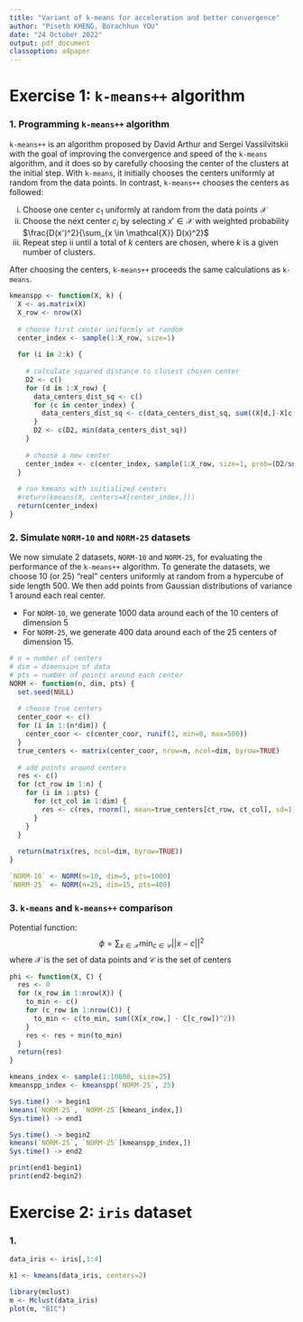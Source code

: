 ```yaml
---
title: "Variant of k-means for acceleration and better convergence"
author: "Piseth KHENG, Borachhun YOU"
date: "24 October 2022"
output: pdf_document
classoption: a4paper
---
```


# Exercise 1: `k-means++` algorithm

### 1. Programming `k-means++` algorithm

`k-means++` is an algorithm proposed by David Arthur and Sergei Vassilvitskii with the goal of improving the convergence and speed of the `k-means` algorithm, and it does so by carefully choosing the center of the clusters at the initial step. With `k-means`, it initially chooses the centers uniformly at random from the data points. In contrast, `k-means++` chooses the centers as followed:

i. Choose one center $c_1$ uniformly at random from the data points $\mathcal{X}$
ii. Choose the next center $c_i$ by selecting $x' \in \mathcal{X}$ with weighted probability $\frac{D(x')^2}{\sum_{x \in \mathcal{X}} D(x)^2}$
iii. Repeat step ii until a total of $k$ centers are chosen, where $k$ is a given number of clusters.

After choosing the centers, `k-means++` proceeds the same calculations as `k-means`.

```r
kmeanspp <- function(X, k) {
  X <- as.matrix(X)
  X_row <- nrow(X)
  
  # choose first center uniformly at random
  center_index <- sample(1:X_row, size=1)
  
  for (i in 2:k) {
    
    # calculate squared distance to closest chosen center
    D2 <- c()
    for (d in 1:X_row) {
      data_centers_dist_sq <- c()
      for (c in center_index) {
        data_centers_dist_sq <- c(data_centers_dist_sq, sum((X[d,]-X[c,])^2))
      }
      D2 <- c(D2, min(data_centers_dist_sq))
    }
    
    # choose a new center
    center_index <- c(center_index, sample(1:X_row, size=1, prob=(D2/sum(D2))))
  }
  
  # run kmeans with initialized centers
  #return(kmeans(X, centers=X[center_index,]))
  return(center_index)
}
```

### 2. Simulate `NORM-10` and `NORM-25` datasets

We now simulate 2 datasets, `NORM-10` and `NORM-25`, for evaluating the performance of the `k-means++` algorithm. To generate the datasets, we choose 10 (or 25) "real" centers uniformly at random from a hypercube of side length 500. We then add points from Gaussian distributions of variance 1 around each real center.

- For `NORM-10`, we generate 1000 data around each of the 10 centers of dimension 5
- For `NORM-25`, we generate 400 data around each of the 25 centers of dimension 15.

```r
# n = number of centers
# dim = dimension of data
# pts = number of points around each center
NORM <- function(n, dim, pts) {
  set.seed(NULL)
  
  # choose true centers
  center_coor <- c()
  for (i in 1:(n*dim)) {
    center_coor <- c(center_coor, runif(1, min=0, max=500))
  }
  true_centers <- matrix(center_coor, nrow=n, ncol=dim, byrow=TRUE)
  
  # add points around centers
  res <- c()
  for (ct_row in 1:n) {
    for (i in 1:pts) {
      for (ct_col in 1:dim) {
        res <- c(res, rnorm(1, mean=true_centers[ct_row, ct_col], sd=1))
      }
    }
  }
  
  return(matrix(res, ncol=dim, byrow=TRUE))
}

`NORM-10` <- NORM(n=10, dim=5, pts=1000)
`NORM-25` <- NORM(n=25, dim=15, pts=400)
```

### 3. `k-means` and `k-means++` comparison

Potential function:
$$\phi = \sum_{x \in \mathcal{X}} \min_{c \in \mathcal{C}} ||x-c||^2$$
where $\mathcal{X}$ is the set of data points and $\mathcal{C}$ is the set of centers

```r
phi <- function(X, C) {
  res <- 0
  for (x_row in 1:nrow(X)) {
    to_min <- c()
    for (c_row in 1:nrow(C)) {
      to_min <- c(to_min, sum((X[x_row,] - C[c_row])^2))
    }
    res <- res + min(to_min)
  }
  return(res)
}
```

\begin{table}
\centering
\begin{tabular}{|c|c|c|c|c|c|c|}
\hline
 & \multicolumn{2}{|c|}{Average $\phi$} & \multicolumn{2}{|c|}{Minimum $\phi$} & \multicolumn{2}{|c|}{Average $T$} \\
k & \multicolumn{1}{|c}{\texttt{k-means}} & \multicolumn{1}{c|}{\texttt{k-means++}} & \multicolumn{1}{|c}{\texttt{k-means}} & \multicolumn{1}{c|}{\texttt{k-means++}} & \multicolumn{1}{|c}{\texttt{k-means}} & \multicolumn{1}{c|}{\texttt{k-means++}} \\
\hline
10 & - & - & - & - & - & - \\
25 & - & - & - & - & - & - \\
50 & - & - & - & - & - & - \\
\hline
\end{tabular}
\caption{caption}
\end{table}

```r
kmeans_index <- sample(1:10000, size=25)
kmeanspp_index <- kmeanspp(`NORM-25`, 25)

Sys.time() -> begin1
kmeans(`NORM-25`, `NORM-25`[kmeans_index,])
Sys.time() -> end1

Sys.time() -> begin2
kmeans(`NORM-25`, `NORM-25`[kmeanspp_index,])
Sys.time() -> end2

print(end1-begin1)
print(end2-begin2)
```


# Exercise 2: `iris` dataset

### 1.
```r
data_iris <- iris[,1:4]
```

```r
k1 <- kmeans(data_iris, centers=2)
```

```r
library(mclust)
m <- Mclust(data_iris)
plot(m, "BIC")
```